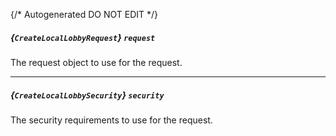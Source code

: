 {/* Autogenerated DO NOT EDIT  */}

##### *{`CreateLocalLobbyRequest`}* `request`
The request object to use for the request.
<Collapsible openLabel={Labels.showProperties} closeLabel={Labels.hideProperties}>
    <CreateLocalLobbyRequest/>
</Collapsible>

---
##### *{`CreateLocalLobbySecurity`}* `security`
The security requirements to use for the request.
<Collapsible openLabel={Labels.showProperties} closeLabel={Labels.hideProperties}>
    <CreateLocalLobbySecurity/>
</Collapsible>


